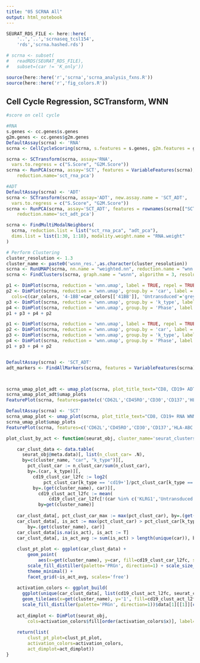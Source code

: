 ```yaml
---
title: "05 SCRNA All"
output: html_notebook
---
```


```r

SEURAT_RDS_FILE <- here::here(
    '..','..','scrnaseq_tcsl154',
    'rds','scrna.hashed.rds')

# scrna <- subset(
#   readRDS(SEURAT_RDS_FILE),
#   subset=(car != 'K_only'))

source(here::here('r','scrna','scrna_analysis_fxns.R'))
source(here::here('r','fig_colors.R'))
```

## Cell Cycle Regression, SCTransform, WNN

```r
#score on cell cycle

#RNA
s.genes <- cc.genes$s.genes
g2m.genes <- cc.genes$g2m.genes
DefaultAssay(scrna) <- 'RNA'
scrna <- CellCycleScoring(scrna, s.features = s.genes, g2m.features = g2m.genes, set.ident = TRUE)

scrna <- SCTransform(scrna, assay='RNA', 
  vars.to.regress = c("S.Score", "G2M.Score"))
scrna <- RunPCA(scrna, assay='SCT', features = VariableFeatures(scrna), nfeatures.print = 10, 
    reduction.name='sct_rna_pca')

#ADT
DefaultAssay(scrna) <- 'ADT'
scrna <- SCTransform(scrna, assay='ADT', new.assay.name = 'SCT_ADT', 
  vars.to.regress = c("S.Score", "G2M.Score"))
scrna <- RunPCA(scrna, assay='SCT_ADT', features = rownames(scrna[["SCT_ADT"]]), nfeatures.print = 10, 
    reduction.name='sct_adt_pca')

scrna <- FindMultiModalNeighbors(
  scrna, reduction.list = list("sct_rna_pca", "adt_pca"), 
  dims.list = list(1:30, 1:18), modality.weight.name = "RNA.weight"
)

# Perform Clustering
cluster_resolution <- 1.3
cluster_name <- paste0('wsnn_res.',as.character(cluster_resolution))
scrna <- RunUMAP(scrna, nn.name = "weighted.nn", reduction.name = "wnn.umap", reduction.key = "wnnUMAP_")
scrna <- FindClusters(scrna, graph.name = "wsnn", algorithm = 3, resolution = cluster_resolution, verbose = FALSE)
```

```r
p1 <- DimPlot(scrna, reduction = 'wnn.umap', label = TRUE, repel = TRUE, label.size = 2.5) + NoLegend()
p2 <- DimPlot(scrna, reduction = 'wnn.umap', group.by = 'car', label = TRUE, repel = TRUE, label.size = 2.5,
  cols=c(car_colors, '4-1BB'=car_colors[['41BB']], 'Untransduced'='grey60'))
p3 <- DimPlot(scrna, reduction = 'wnn.umap', group.by = 'k_type', label = TRUE, repel = TRUE, label.size = 2.5) + NoLegend()
p4 <- DimPlot(scrna, reduction = 'wnn.umap', group.by = 'Phase', label = TRUE, repel = TRUE, label.size = 2.5) + NoLegend()
p1 + p3 + p4 + p2

p1 <- DimPlot(scrna, reduction = 'wnn.umap', label = TRUE, repel = TRUE, label.size = 2.5) + NoLegend()
p2 <- DimPlot(scrna, reduction = 'wnn.umap', group.by = 'car', label = TRUE, repel = TRUE, label.size = 2.5)
p3 <- DimPlot(scrna, reduction = 'wnn.umap', group.by = 'k_type', label = TRUE, repel = TRUE, label.size = 2.5) + NoLegend()
p4 <- DimPlot(scrna, reduction = 'wnn.umap', group.by = 'Phase', label = TRUE, repel = TRUE, label.size = 2.5) + NoLegend()
p1 + p3 + p4 + p2


DefaultAssay(scrna) <- 'SCT_ADT'
adt_markers <- FindAllMarkers(scrna, features = VariableFeatures(scrna), min.pct = 0.25, logfc.threshold = 0.25)



scrna_umap_plot_adt <- umap_plot(scrna, plot_title_text="CD8, CD19+ ADT WNN", assay='SCT_ADT', cluster_name=cluster_name, reduction= 'wnn.umap')
scrna_umap_plot_adt$umap_plots
FeaturePlot(scrna, features=paste(c('CD62L','CD45RO','CD30','CD137','HLA-ABC','CD49b','CD80','CD7','LAG3','Tim3','CD32','CTLA4'),'adt',sep='.'), label=T)

DefaultAssay(scrna) <- 'SCT'
scrna_umap_plot <- umap_plot(scrna, plot_title_text="CD8, CD19+ RNA WNN", assay='SCT', cluster_name=cluster_name, reduction= 'wnn.umap')
scrna_umap_plot$umap_plots
FeaturePlot(scrna, features=c('CD62L','CD45RO','CD30','CD137','HLA-ABC','CD49b','CD80','CD7','LAG3','Tim3','CD32','CTLA4'), label=T)
```


```r

plot_clust_by_act <- function(seurat_obj, cluster_name='seurat_clusters') {

    car_clust_data <- data.table(
      seurat_obj@meta.data)[, list(n_clust_car= .N), 
      by=c(cluster_name, "car", "k_type")][, 
        pct_clust_car := n_clust_car/sum(n_clust_car), 
        by=.(car, k_type)][,
          cd19_clust_car_l2fc := log2(
              pct_clust_car[k_type == 'cd19+']/pct_clust_car[k_type == 'baseline']), 
          by=.(get(cluster_name), car)][, 
            cd19_clust_act_l2fc := mean(
                cd19_clust_car_l2fc[!(car %in% c('KLRG1','Untransduced'))], na.rm=T), 
            by=get(cluster_name)]
    
    car_clust_data[, pct_clust_car_max := max(pct_clust_car), by=.(get(cluster_name), car)]
    car_clust_data[, is_act := max(pct_clust_car) > pct_clust_car[k_type == 'baseline'], 
        by=.(get(cluster_name), car)]
    car_clust_data[is.na(is_act), is_act := T]
    car_clust_data[, is_act_avg := sum(is_act) > length(unique(car)), by=.(get(cluster_name))]
    
    clust_pt_plot <- ggplot(car_clust_data) + 
        geom_point(
            aes(x=get(cluster_name), y=car, fill=cd19_clust_car_l2fc, size=pct_clust_car_max), shape=21) + 
        scale_fill_distiller(palette='PRGn', direction=1) + scale_size_area(max_size=12) + 
        theme_minimal() + 
        facet_grid(~is_act_avg, scales='free')
    
    activation_colors <- ggplot_build(
      ggplot(unique(car_clust_data[, list(cd19_clust_act_l2fc, seurat_clusters)])) + 
      geom_tile(aes(x=get(cluster_name), y='1', fill=cd19_clust_act_l2fc)) + 
      scale_fill_distiller(palette='PRGn', direction=1))$data[1][[1]][c('fill','x')]
    
    act_dimplot <- DimPlot(seurat_obj,
        cols=activation_colors$fill[order(activation_colors$x)], label=T)
    
    return(list(
        clust_pt_plot=clust_pt_plot,
        activation_colors=activation_colors,
        act_dimplot=act_dimplot))
}
```